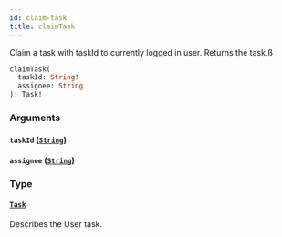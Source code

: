 ```yaml
---
id: claim-task
title: claimTask
---
```


Claim a task with taskId to currently logged in user. Returns the task.ß

```graphql
claimTask(
  taskId: String!
  assignee: String
): Task!

```

### Arguments

#### `taskId` ([`String`](/docs/apis-clients/tasklist-api/scalars/string))

#### `assignee` ([`String`](/docs/apis-clients/tasklist-api/scalars/string))

### Type

#### [`Task`](/docs/apis-clients/tasklist-api/objects/task)

Describes the User task.
